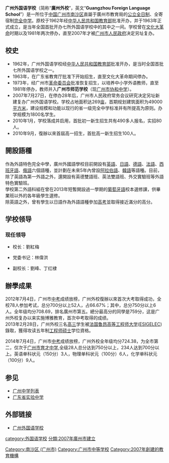 {{Infobox_School | name = 广州外国语学校<br/><small>Guangzhou Foreign Language School</small>
| image = Guangzhou Foreign Language School logo.png
| motto = 博學、雅正、融和　
| established =  1962年
| type = 公立全日制完全中學
| principal = 劉紅梅
| secretary=林偉洪
| vice_principal=劉峰、丁红棣
| faculty =  
| enrollment =  
| free_label = 级别
| free_text = 初中三年全日制<br/>高中三年全日制
| location = {{CHN}}[[广东省|广东省]][[广州市|广州市]][[南沙区_(广州市)|南沙区]]凤凰大道102號
| information = 
| website =  http://www.chgzfls.com
}}
'''广州外国语学校'''（简称“'''廣州外校'''”，英文“'''Guangzhou Foreign Language School'''”）是一所位于[[中华人民共和国|中国]][[广州市|广州市]][[南沙区_(广州市)|南沙区]]直屬于廣州市教育局的[[公立学校|公立]][[全日制学校|全日制]]、全寄宿制[[完全中学|完全中学]]。原校于1962年经[[中华人民共和国教育部|中华人民共和国教育部]]批准开办，并于1963年正式成立，是当年全国首批开办七所外国语学校中的其中之一间。学校曾在[[文化大革命|文化大革命]]时期以及1981年两次停办，直至2007年才被[[广州市人民政府|广州市人民政府]]决定另址复办。

== 校史 ==
* 1962年，广州外国语学校经[[中华人民共和国教育部|中华人民共和国教育部]]批准开办，是当时全国首批七所外国语学校之一。
* 1963年，在广东省教育厅批准下开始招生，直至文化大革命期间停办。
* 1973年，经广州市[[革命委员会|革命委员会]]批准恢复招生，以培养中小学外语教师，直至1981年停办，教师并入'''广州市师范学校'''（现[[广州市协和中学|广州市协和中学]]）。
* 2007年7月27日，在停办28年后，广州市人民政府常务会议研究决定另址新建复办广州外国语学校。学校占地面积达269[[亩|亩]]，首期规划建筑面积为49000[[平方米|平方米]]，建设规模和功能以现行的省一级完全中学标准并有所提高为原则。办学规模为1800名学生。
* 2010年1月，学校落成并启用，首批初一新生招生共有490多人报名，实招80人。
* 2010年9月，復辦以來首屆高一招生，首批高一新生招生100人。

== 開設語種 ==
作為外語特色完全中學，廣州外國語學校目前開設有[[英語|英語]]、[[日語|日語]]、[[德語|德語]]、[[法語|法語]]、[[西班牙語|西班牙語]]、[[俄語|俄語]]六個語種，並計劃在未來5年內曾設[[阿拉伯語|阿拉伯語]]、[[韓語|韓語]]等語種。目前，除了英語為第一外語之外，還開設有英德雙語班、英法雙語班、外交實驗班等外語特色實驗班。<br>
學校第二外語科組在曾在2013年短暫開設過一學期的[[葡萄牙語|葡萄牙語]]校本選修課，供畢業班以外的各年級學生選修。<br>
除英語之外，曾有學生以日語作為外語語種參加[[高考|高考]]並取得接近滿分的高分。

== 学校领导 ==
=== 现任领导 ===
* 校长：劉紅梅

* 党委书记：林偉洪

* 副校长：劉峰、丁红棣

== 辦學成果 ==
2012年7月4日，广州市[[初级中等教育毕业考试|中考]]成绩放榜，广州外校復辦以來首次大考取得成功，全校78人参加考试，总分700分以上52人，占66.67%；其中，总分750分以上6人。全年级均分708.69，排名廣州市第五。總分最高分的同學是759分，这是广州外校复办以来实施博雅教育，首次中考取得的成绩。<br>
2013年2月28日，广州外校三名[[高三|高三]]学生被[[法国鲁昂高等工程师大学|法国鲁昂高等工程师大学]]([[ESIGELEC|ESIGELEC]])錄取，獲得攻读五年制[[工程师|工程师]][[硕士|硕士]]学位資格。

2014年7月4日，广州市[[初级中等教育毕业考试|中考]]成绩放榜，广州外校全年级均分724.38，为全市第二，仅次于[[广州市育才中学|广州市育才中学]],全级28人总分达到750分以上，234人达到700分以上。英语单科状元（150分）3人，物理单科状元（100分）6人，化学单科状元（100分）9人。

== 参见 ==
* [[广州中学列表|广州中学列表]]
* [[广东省实验中学|广东省实验中学]]

== 外部链接 ==
* [https://web.archive.org/web/20100505145456/http://www.chgzfls.com/ 广州外国语学校]

{{首批外国语学校}}
[[category:外国语学校|category:外国语学校]]
[[Category:南沙区_(广州市)|Category:南沙区 (广州市)]]
[[Category:广州市中等学校|Category:广州市中等学校]]
[[Category:2007年創建的教育機構|Category:2007年創建的教育機構]]
[[分類:2007年廣州市建立|分類:2007年廣州市建立]]